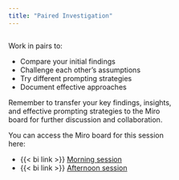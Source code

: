 ```yaml
---
title: "Paired Investigation"
---
```



::::{.columns}
:::{.column width="70%"}

Work in pairs to:

- Compare your initial findings
- Challenge each other's assumptions
- Try different prompting strategies
- Document effective approaches

:::{.checkpoint title="Transfer to Miro Board"}
Remember to transfer your key findings, insights, and effective prompting strategies to the Miro board for further discussion and collaboration.

You can access the Miro board for this session here:

- {{< bi link >}} [Morning session](../miro-board/morning/index.qmd)
- {{< bi link >}} [Afternoon session](../miro-board/afternoon/index.qmd)
:::

:::

:::{.column width="30%"}

<!-- <br><br><br> -->

:::{.timer #UNIQUE-ID-1 seconds=1200 starton=interaction}
:::
:::
::::
